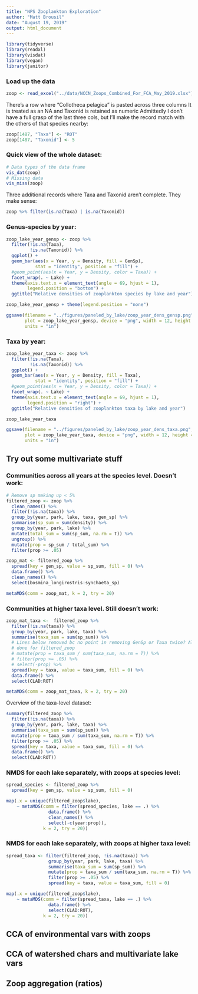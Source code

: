 ```yaml
---
title: "NPS Zooplankton Exploration"
author: "Matt Brousil"
date: "August 19, 2019"
output: html_document
---
```

```r
library(tidyverse)
library(readxl)
library(visdat)
library(vegan)
library(janitor)
```

### Load up the data

```r
zoop <- read_excel("../data/NCCN_Zoops_Combined_For_FCA_May_2019.xlsx")
```

There's a row where "Collotheca pelagica" is pasted across three columns
It is treated as an NA and Taxonid is retained as numeric
Admittedly I don't have a full grasp of the last three cols, but I'll make
the record match with the others of that species nearby:

```r
zoop[1487, "Taxa"] <- "ROT"
zoop[1487, "Taxonid"] <- 5
```

### Quick view of the whole dataset:
```r
# Data types of the data frame
vis_dat(zoop)
# Missing data
vis_miss(zoop)
```

Three additional records where Taxa and Taxonid aren't complete. They make sense:
```r
zoop %>% filter(is.na(Taxa) | is.na(Taxonid))
```

### Genus-species by year:
```r
zoop_lake_year_gensp <- zoop %>%
  filter(!is.na(Taxa),
         !is.na(Taxonid)) %>%
  ggplot() +
  geom_bar(aes(x = Year, y = Density, fill = GenSp),
           stat = "identity", position = "fill") +
  #geom_point(aes(x = Year, y = Density, color = Taxa)) +
  facet_wrap(. ~ Lake) +
  theme(axis.text.x = element_text(angle = 69, hjust = 1),
        legend.position = "bottom") +
  ggtitle("Relative densities of zooplankton species by lake and year")

zoop_lake_year_gensp + theme(legend.position = "none")

ggsave(filename = "../figures/paneled_by_lake/zoop_year_dens_gensp.png",
       plot = zoop_lake_year_gensp, device = "png", width = 12, height = 12,
       units = "in")
```

### Taxa by year:
```r
zoop_lake_year_taxa <- zoop %>%
  filter(!is.na(Taxa),
         !is.na(Taxonid)) %>%
  ggplot() +
  geom_bar(aes(x = Year, y = Density, fill = Taxa),
           stat = "identity", position = "fill") +
  #geom_point(aes(x = Year, y = Density, color = Taxa)) +
  facet_wrap(. ~ Lake) +
  theme(axis.text.x = element_text(angle = 69, hjust = 1),
        legend.position = "right") +
  ggtitle("Relative densities of zooplankton taxa by lake and year")

zoop_lake_year_taxa

ggsave(filename = "../figures/paneled_by_lake/zoop_year_dens_taxa.png",
       plot = zoop_lake_year_taxa, device = "png", width = 12, height = 12,
       units = "in")
```

## Try out some multivariate stuff

### Communities across all years at the species level. Doesn't work:
```r
# Remove sp making up < 5%
filtered_zoop <- zoop %>%
  clean_names() %>%
  filter(!is.na(taxa)) %>%
  group_by(year, park, lake, taxa, gen_sp) %>%
  summarise(sp_sum = sum(density)) %>%
  group_by(year, park, lake) %>%
  mutate(total_sum = sum(sp_sum, na.rm = T)) %>%
  ungroup() %>%
  mutate(prop = sp_sum / total_sum) %>%
  filter(prop >= .05)

zoop_mat <- filtered_zoop %>%
  spread(key = gen_sp, value = sp_sum, fill = 0) %>%
  data.frame() %>%
  clean_names() %>%
  select(bosmina_longirostris:synchaeta_sp)

metaMDS(comm = zoop_mat, k = 2, try = 20)
```

### Communities at higher taxa level. Still doesn't work:
```r
zoop_mat_taxa <-  filtered_zoop %>%
  filter(!is.na(taxa)) %>%
  group_by(year, park, lake, taxa) %>%
  summarise(taxa_sum = sum(sp_sum)) %>%
  # Lines below removed bc no point in removing GenSp or Taxa twice? Already
  # done for filtered_zoop
  # mutate(prop = taxa_sum / sum(taxa_sum, na.rm = T)) %>%
  # filter(prop >= .05) %>%
  # select(-prop) %>%
  spread(key = taxa, value = taxa_sum, fill = 0) %>%
  data.frame() %>%
  select(CLAD:ROT)

metaMDS(comm = zoop_mat_taxa, k = 2, try = 20)
```

Overview of the taxa-level dataset:
```r
summary(filtered_zoop %>%
  filter(!is.na(taxa)) %>%
  group_by(year, park, lake, taxa) %>%
  summarise(taxa_sum = sum(sp_sum)) %>%
  mutate(prop = taxa_sum / sum(taxa_sum, na.rm = T)) %>%
  filter(prop >= .05) %>%
  spread(key = taxa, value = taxa_sum, fill = 0) %>%
  data.frame() %>%
  select(CLAD:ROT))

```


### NMDS for each lake separately, with zoops at species level: 
```r

spread_species <- filtered_zoop %>%
  spread(key = gen_sp, value = sp_sum, fill = 0)

map(.x = unique(filtered_zoop$lake),
    ~ metaMDS(comm = filter(spread_species, lake == .) %>%
                data.frame() %>%
                clean_names() %>%
                select(-c(year:prop)),
              k = 2, try = 20))

```

### NMDS for each lake separately, with zoops at higher taxa level: 
```r

spread_taxa <- filter(filtered_zoop, !is.na(taxa)) %>%
                group_by(year, park, lake, taxa) %>%
                summarise(taxa_sum = sum(sp_sum)) %>%
                mutate(prop = taxa_sum / sum(taxa_sum, na.rm = T)) %>%
                filter(prop >= .05) %>%
                spread(key = taxa, value = taxa_sum, fill = 0)

map(.x = unique(filtered_zoop$lake),
    ~ metaMDS(comm = filter(spread_taxa, lake == .) %>%
                data.frame() %>%
                select(CLAD:ROT),
              k = 2, try = 20))

```

## CCA of environmental vars with zoops

## CCA of watershed chars and multivariate lake vars

## Zoop aggregation (ratios)




















